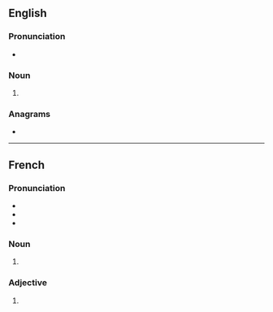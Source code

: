 {{also|vèrts}}
==English==

===Pronunciation===
* {{IPA|/ˈvɜː(ɹ)ts/|lang=en}}
{{rfap|lang=en}}

===Noun===
{{head|en|noun plural form}}

# {{plural of|vert|lang=en}}

===Anagrams===
* {{anagrams|en|a=erstv|trevs|verst}}

----

==French==

===Pronunciation===
* {{IPA|/vɛʁ/|lang=fr}}
* {{homophones|vair|vaire|ver|verre|verres|vers|vert|lang=fr}}
* {{rhymes|ɛʁ|lang=fr}}

===Noun===
{{head|fr|noun plural form|g=m}}

# {{plural of|vert|lang=fr}}

===Adjective===
{{head|fr|adjective form}}

# {{masculine plural of|vert|lang=fr}}